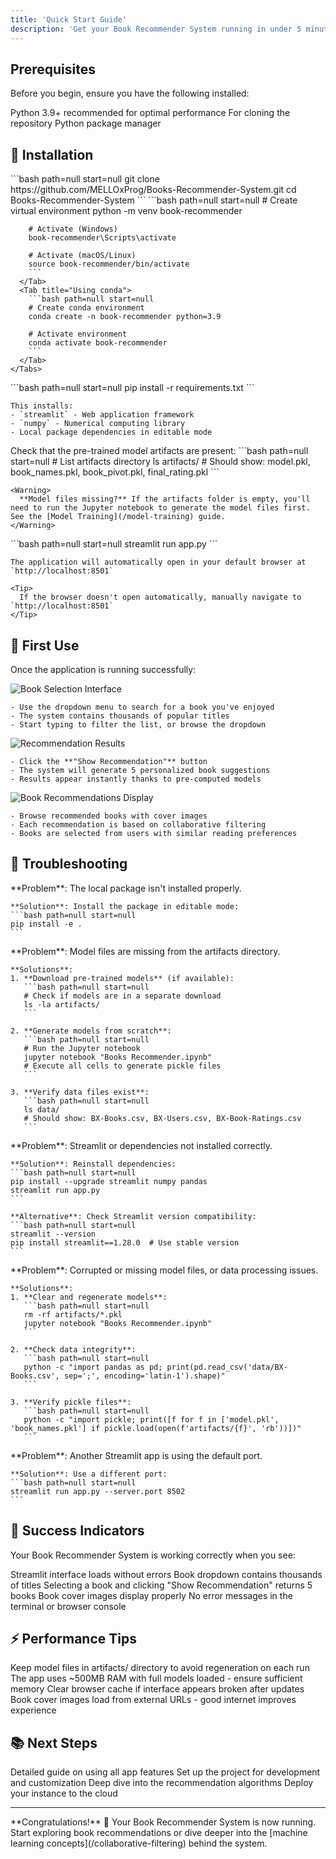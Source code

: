 ```yaml
---
title: 'Quick Start Guide'
description: 'Get your Book Recommender System running in under 5 minutes'
---
```


## Prerequisites

Before you begin, ensure you have the following installed:

<CardGroup cols={3}>
  <Card title="Python 3.7+" icon="python">
    Python 3.9+ recommended for optimal performance
  </Card>
  <Card title="Git" icon="git-branch">
    For cloning the repository
  </Card>
  <Card title="pip" icon="package">
    Python package manager
  </Card>
</CardGroup>

## 🚀 Installation

<Steps>
  <Step title="Clone the Repository">
    ```bash path=null start=null
    git clone https://github.com/MELLOxProg/Books-Recommender-System.git
    cd Books-Recommender-System
    ```
  </Step>

  <Step title="Create Virtual Environment (Recommended)">
    <Tabs>
      <Tab title="Using venv">
        ```bash path=null start=null
        # Create virtual environment
        python -m venv book-recommender

        # Activate (Windows)
        book-recommender\Scripts\activate

        # Activate (macOS/Linux)
        source book-recommender/bin/activate
        ```
      </Tab>
      <Tab title="Using conda">
        ```bash path=null start=null
        # Create conda environment
        conda create -n book-recommender python=3.9

        # Activate environment
        conda activate book-recommender
        ```
      </Tab>
    </Tabs>
  </Step>

  <Step title="Install Dependencies">
    ```bash path=null start=null
    pip install -r requirements.txt
    ```
    
    This installs:
    - `streamlit` - Web application framework
    - `numpy` - Numerical computing library
    - Local package dependencies in editable mode
  </Step>

  <Step title="Verify Model Files">
    Check that the pre-trained model artifacts are present:
    ```bash path=null start=null
    # List artifacts directory
    ls artifacts/
    # Should show: model.pkl, book_names.pkl, book_pivot.pkl, final_rating.pkl
    ```
    
    <Warning>
      **Model files missing?** If the artifacts folder is empty, you'll need to run the Jupyter notebook to generate the model files first. See the [Model Training](/model-training) guide.
    </Warning>
  </Step>

  <Step title="Launch the Application">
    ```bash path=null start=null
    streamlit run app.py
    ```
    
    The application will automatically open in your default browser at `http://localhost:8501`
    
    <Tip>
      If the browser doesn't open automatically, manually navigate to `http://localhost:8501`
    </Tip>
  </Step>
</Steps>

## 🎯 First Use

Once the application is running successfully:

<Steps>
  <Step title="Select a Book">
    <img src="/frontend1.png" alt="Book Selection Interface" />
    
    - Use the dropdown menu to search for a book you've enjoyed
    - The system contains thousands of popular titles
    - Start typing to filter the list, or browse the dropdown
  </Step>
  
  <Step title="Get Recommendations">
    <img src="/frontend1.png" alt="Recommendation Results" />
    
    - Click the **"Show Recommendation"** button
    - The system will generate 5 personalized book suggestions
    - Results appear instantly thanks to pre-computed models
  </Step>
  
  <Step title="Explore Results">
    <img src="/frontend1.png" alt="Book Recommendations Display" />
    
    - Browse recommended books with cover images
    - Each recommendation is based on collaborative filtering
    - Books are selected from users with similar reading preferences
  </Step>
</Steps>

## 🔧 Troubleshooting

<AccordionGroup>
  <Accordion title="ModuleNotFoundError: No module named 'src'">
    **Problem**: The local package isn't installed properly.
    
    **Solution**: Install the package in editable mode:
    ```bash path=null start=null
    pip install -e .
    ```
  </Accordion>

  <Accordion title="FileNotFoundError: artifacts/model.pkl">
    **Problem**: Model files are missing from the artifacts directory.
    
    **Solutions**:
    1. **Download pre-trained models** (if available):
       ```bash path=null start=null
       # Check if models are in a separate download
       ls -la artifacts/
       ```
    
    2. **Generate models from scratch**:
       ```bash path=null start=null
       # Run the Jupyter notebook
       jupyter notebook "Books Recommender.ipynb"
       # Execute all cells to generate pickle files
       ```
    
    3. **Verify data files exist**:
       ```bash path=null start=null
       ls data/
       # Should show: BX-Books.csv, BX-Users.csv, BX-Book-Ratings.csv
       ```
  </Accordion>

  <Accordion title="Streamlit app won't start">
    **Problem**: Streamlit or dependencies not installed correctly.
    
    **Solution**: Reinstall dependencies:
    ```bash path=null start=null
    pip install --upgrade streamlit numpy pandas
    streamlit run app.py
    ```
    
    **Alternative**: Check Streamlit version compatibility:
    ```bash path=null start=null
    streamlit --version
    pip install streamlit==1.28.0  # Use stable version
    ```
  </Accordion>

  <Accordion title="Empty recommendations or errors">
    **Problem**: Corrupted or missing model files, or data processing issues.
    
    **Solutions**:
    1. **Clear and regenerate models**:
       ```bash path=null start=null
       rm -rf artifacts/*.pkl
       jupyter notebook "Books Recommender.ipynb"
       ```
    
    2. **Check data integrity**:
       ```bash path=null start=null
       python -c "import pandas as pd; print(pd.read_csv('data/BX-Books.csv', sep=';', encoding='latin-1').shape)"
       ```
    
    3. **Verify pickle files**:
       ```bash path=null start=null
       python -c "import pickle; print([f for f in ['model.pkl', 'book_names.pkl'] if pickle.load(open(f'artifacts/{f}', 'rb'))])"
       ```
  </Accordion>

  <Accordion title="Port 8501 already in use">
    **Problem**: Another Streamlit app is using the default port.
    
    **Solution**: Use a different port:
    ```bash path=null start=null
    streamlit run app.py --server.port 8502
    ```
  </Accordion>
</AccordionGroup>

## 🎉 Success Indicators

Your Book Recommender System is working correctly when you see:

<CheckboxGroup>
  <Checkbox>Streamlit interface loads without errors</Checkbox>
  <Checkbox>Book dropdown contains thousands of titles</Checkbox>
  <Checkbox>Selecting a book and clicking "Show Recommendation" returns 5 books</Checkbox>
  <Checkbox>Book cover images display properly</Checkbox>
  <Checkbox>No error messages in the terminal or browser console</Checkbox>
</CheckboxGroup>

## ⚡ Performance Tips

<CardGroup cols={2}>
  <Card title="Faster Startup" icon="bolt">
    Keep model files in artifacts/ directory to avoid regeneration on each run
  </Card>
  <Card title="Memory Usage" icon="memory">
    The app uses ~500MB RAM with full models loaded - ensure sufficient memory
  </Card>
  <Card title="Browser Cache" icon="refresh">
    Clear browser cache if interface appears broken after updates
  </Card>
  <Card title="Network Speed" icon="wifi">
    Book cover images load from external URLs - good internet improves experience
  </Card>
</CardGroup>

## 📚 Next Steps

<CardGroup cols={2}>
  <Card title="📱 Learn the Interface" icon="computer" href="/using-the-app">
    Detailed guide on using all app features
  </Card>
  <Card title="🔧 Development Setup" icon="wrench" href="/development-setup">
    Set up the project for development and customization
  </Card>
  <Card title="🧠 Understanding ML" icon="brain" href="/collaborative-filtering">
    Deep dive into the recommendation algorithms
  </Card>
  <Card title="🌐 Deploy Online" icon="globe" href="/deployment/overview">
    Deploy your instance to the cloud
  </Card>
</CardGroup>

---

<Success>
**Congratulations!** 🎉 Your Book Recommender System is now running. Start exploring book recommendations or dive deeper into the [machine learning concepts](/collaborative-filtering) behind the system.
</Success>